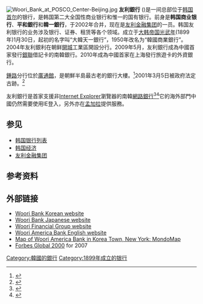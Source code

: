 {{不是|有利銀行}}

{{Bank Financial Information
| name = 友利銀行
| else_name = 우리은행
| image = Woori bank.gif
| full_name = 
| abbreviated_name = 
| market_information = 
| isin_code =
| swift_code = HVBKKRSE
| iban_code =
| finance_code_list = 
| finance_code = 
| open_date = 2002年
| closing_date =
| zip_code = 
| location = {{flagicon|South Korea}} [[首爾特別市|首爾特別市]][[中區_(首爾)|中區]]{{link-ko|小公路|소공로}}51號
| key_people = 李舜雨 (執行長)
| capital = 
| revenue = 
| major_shareholder =
| homepage =http://www.wooribank.com/
| footnotes = 
| width = 400px
}}
[[File:Woori_Bank_at_POSCO_Center-Beijing.jpg|thumb]]
'''友利銀行''' ({{kor|諺=우리은행|漢=우리銀行|羅=Uri Eunhaeng|f=y}})是一间总部位于[[韩国|韩国]][[首尔|首尔]]的银行，是韩国第二大全国性商业银行和惟一的国有银行。前身是'''韩国商业银行'''、'''平和銀行'''和'''韓一銀行'''，于2002年合并，现在是[[友利金融集团|友利金融集团]]的一员。韩国友利银行的业务涉及银行、证券、租赁等各个领域。成立于[[大韩帝国|大韩帝国]][[光武_(年号)|光武年]](1899年)1月30日，起初的名字叫“大韓天一銀行”，1950年改名为“韓國商業銀行”。2004年友利銀利在朝鲜[[開城|開城]]工業區開設分行。2009年5月，友利銀行成為中國首家發行[[中国银联|銀聯]]借記卡的南韓銀行。2010年成為中國首家在上海發行旅遊卡的外資銀行。

[[鍾路|鍾路]]分行位於[[廣通館|廣通館]]，是朝鮮半島最古老的銀行大樓。<ref>{{Cite news
  | last = Lee
  | first = Jun-Ho
  | author-link = 
  | last2 = 
  | first2 = 
  | author2-link = 
  | title = 最古 은행건물 우리銀 종로점 (The Oldest Bank Building the Woori Bank Jongno Branch)
  | newspaper = [[Kyunghyang_Sinmun|Kyunghyang Sinmun]]
  | pages = 
  | year = 2005
  | date = 2005-08-14
  | url = http://news.khan.co.kr/kh_news/art_print.html?artid=200508141743271
  | accessdate = 2011-03-16
  | archive-date = 2013-07-20
  | archive-url = https://web.archive.org/web/20130720071902/http://news.khan.co.kr/kh_news/art_print.html?artid=200508141743271
  | dead-url = no
  }}</ref>2001年3月5日被政府法定古跡。<ref name="tong">{{cite web
  | last = 
  | first = 
  | authorlink = 
  | coauthors = 
  | title = 광통관 (廣通館) (Gwangtonggwan)
  | work = 
  | publisher = Cultural Heritage Administration of Korea
  | date = 2002
  | url = http://www.cha.go.kr/korea/heritage/search/Culresult_Db_View.jsp?mc=KS_01_02_01&VdkVgwKey=23,00190000,11#
  | format = 
  | doi = 
  | accessdate = 2009-04-05
  | archive-date = 2019-12-14
  | archive-url = https://web.archive.org/web/20191214041847/http://www.cha.go.kr/korea/heritage/search/Culresult_Db_View.jsp?mc=KS_01_02_01&VdkVgwKey=23,00190000,11
  | dead-url = no
  }}</ref>

友利銀行是首家支援非[[Internet_Explorer|Internet Explorer]]瀏覽器的南韓[[網路銀行|網路銀行]]<ref>{{cite news | first = 현정 (Hyeon-jeong) | last = 이 (Lee) | title = 우리銀, '우리오픈뱅킹 서비스' 실시 | date = 2010-07-08 | url = http://www.asiae.co.kr/news/view.htm?idxno=2010070809243996536 | work = 아시아 경제 (Asian Economics) | accessdate = 2010-07-13 | language = ko | archive-date = 2012-03-05 | archive-url = https://web.archive.org/web/20120305072635/http://www.asiae.co.kr/news/view.htm?idxno=2010070809243996536 | dead-url = no }}</ref><ref>{{cite web |url=http://pot.wooribank.com/pot/comm/bbs/NewsBBS_Qry.jsp?IN=WN3914&redraw=no&BbsCode=45&Seq=3914 |title=存档副本 |accessdate=2010-07-13 |deadurl=yes |archiveurl=https://web.archive.org/web/20110718082011/http://pot.wooribank.com/pot/comm/bbs/NewsBBS_Qry.jsp?IN=WN3914&redraw=no&BbsCode=45&Seq=3914 |archivedate=2011-07-18 }}</ref>它的海外部門中國仍然需要使用IE登入，另外亦在[[孟加拉|孟加拉]]提供服務。

==参见==
*[[韩国银行列表|韩国银行列表]]
*[[韩国经济|韩国经济]]
*[[友利金融集团|友利金融集团]]
==参考资料==
{{reflist}}
==外部链接==
*[https://www.wooribank.com Woori Bank Korean website]{{Wayback|url=https://www.wooribank.com/ |date=20200817193302 }}
*[http://www.wooribank.co.jp Woori Bank Japanese website]{{Wayback|url=http://www.wooribank.co.jp/ |date=20170730111811 }}
*[http://www.woorifg.com Woori Financial Group website]{{Wayback|url=http://www.woorifg.com/ |date=20120715064018 }}
*[https://web.archive.org/web/20060901011042/http://www.wooriamericabank.com/eng/e_default.htm Woori America Bank English website]
*[https://web.archive.org/web/20070927185719/http://mondomap.com/mondo/?vid=16575&bid=154 Map of Woori America Bank in Korea Town, New York: MondoMap]
*[http://www.forbes.com/lists/2007/18/biz_07forbes2000_The-Global-2000-South-Korea_10Rank.html Forbes Global 2000]{{Wayback|url=http://www.forbes.com/lists/2007/18/biz_07forbes2000_The-Global-2000-South-Korea_10Rank.html |date=20110522214955 }} for 2007

{{韓國的銀行}}
{{中华人民共和国银行}}

{{DEFAULTSORT:Woori Eunhaeng}}
[[Category:韓國的銀行|Category:韓國的銀行]]
[[Category:1899年成立的银行|Category:1899年成立的银行]]